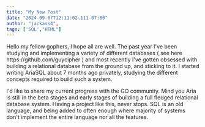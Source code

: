 ---
title: "My New Post"
date: "2024-09-07T12:11:02.111-07:00"
author: "jackass4",
tags: ['SQL',"HTML"]
---

<p>Hello my fellow gophers, I hope all are well. The past year I've been studying and implementing a variety of different databases ( see here <Link href="https://github.com/guycipher">https://github.com/guycipher</Link>  ) and most recently I've gotten obsessed with building a relational database from the ground up, and sticking to it. I started writing AriaSQL about 7 months ago privately, studying the different concepts required to build such a system.</p>

<p>I'd like to share my current progress with the GO community. Mind you Aria is still in the beta stages and early stages of building a full fledged relational database system. Having a project like this, never stops. SQL is an old language, and being added to often enough where majority of systems don't implement the entire language nor all the features.</p>
